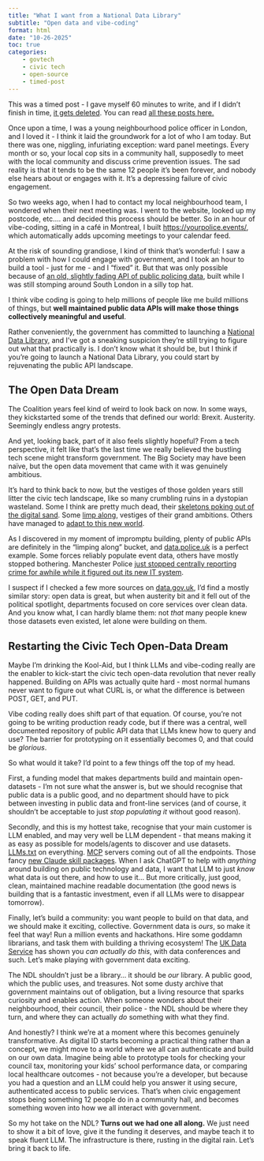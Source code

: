 ```yaml
---
title: "What I want from a National Data Library"
subtitle: "Open data and vibe-coding"
format: html
date: "10-26-2025"
toc: true
categories: 
    - govtech
    - civic tech
    - open-source  
    - timed-post
---
```


::: {.callout-note appearance="minimal"}
This was a timed post - I gave myself 60 minutes to write, and if I didn't finish in time, [it gets deleted](https://github.com/AndreasThinks/obsidian-timed-posts). You can read [all these posts here.](https://andreasthinks.me/#category=open-source)
:::

Once upon a time, I was a young neighbourhood police officer in London, and I loved it - I think it laid the groundwork for a lot of who I am today. But there was one, niggling, infuriating exception: ward panel meetings. Every month or so, your local cop sits in a community hall, supposedly to meet with the local community and discuss crime prevention issues. The sad reality is that it tends to be the same 12 people it's been forever, and nobody else hears about or engages with it. It's a depressing failure of civic engagement.

So two weeks ago, when I had to contact my local neighbourhood team, I wondered when their next meeting was. I went to the website, looked up my postcode, etc.... and decided this process should be better. So in an hour of vibe-coding, sitting in a café in Montreal, I built [https://yourpolice.events/](https://yourpolice.events/), which automatically adds upcoming meetings to your calendar feed.

At the risk of sounding grandiose, I kind of think that's wonderful: I saw a problem with how I could engage with government, and I took an hour to build a tool - just for me - and I "fixed" it. But that was only possible because of [an old, slightly fading API of public policing data](https://data.police.uk/), built while I was still stomping around South London in a silly top hat.

I think vibe coding is going to help millions of people like me build millions of things, but **well maintained public data APIs will make those things collectively meaningful and useful**.

Rather conveniently, the government has committed to launching a [National Data Library](https://www.gov.uk/government/publications/national-data-library/national-data-library), and I've got a sneaking suspicion they're still trying to figure out what that practically is. I don't know what it should be, but I think if you're going to launch a National Data Library, you could start by rejuvenating the public API landscape.

## The Open Data Dream

The Coalition years feel kind of weird to look back on now. In some ways, they kickstarted some of the trends that defined our world: Brexit. Austerity. Seemingly endless angry protests.

And yet, looking back, part of it also feels slightly hopeful? From a tech perspective, it felt like that's the last time we really believed the bustling tech scene might transform government. The Big Society may have been naïve, but the open data movement that came with it was genuinely ambitious.

It's hard to think back to now, but the vestiges of those golden years still litter the civic tech landscape, like so many crumbling ruins in a dystopian wasteland. Some I think are pretty much dead, their [skeletons poking out of the digital sand](https://www.data.gov.uk/). Some [limp along](https://data.police.uk/docs/), vestiges of their grand ambitions. Others have managed to [adapt to this new world](https://www.mysociety.org/).

As I discovered in my moment of impromptu building, plenty of public APIs are definitely in the "limping along" bucket, and [data.police.uk](https://data.police.uk/) is a perfect example. Some forces reliably populate event data, others have mostly stopped bothering. Manchester Police [just stopped centrally reporting crime for awhile while it figured out its new IT system](https://www.bbc.co.uk/news/uk-england-manchester-68489297).

I suspect if I checked a few more sources on [data.gov.uk](https://www.data.gov.uk/), I'd find a mostly similar story: open data is great, but when austerity bit and it fell out of the political spotlight, departments focused on core services over clean data. And you know what, I can hardly blame them: not _that_ many people knew those datasets even existed, let alone were building on them.

## Restarting the Civic Tech Open-Data Dream

Maybe I'm drinking the Kool-Aid, but I think LLMs and vibe-coding really are the enabler to kick-start the civic tech open-data revolution that never really happened. Building on APIs was actually quite hard - most normal humans never want to figure out what CURL is, or what the difference is between POST, GET, and PUT.

Vibe coding really does shift part of that equation. Of course, you're not going to be writing production ready code, but if there was a central, well documented repository of public API data that LLMs knew how to query and use? The barrier for prototyping on it essentially becomes 0, and that could be _glorious_.

So what would it take? I'd point to a few things off the top of my head.

First, a funding model that makes departments build and maintain open-datasets - I'm not sure what the answer is, but we should recognise that public data is a public good, and no department should have to pick between investing in public data and front-line services (and of course, it shouldn't be acceptable to just _stop populating it_ without good reason).

Secondly, and this is my hottest take, recognise that your main customer is LLM enabled, and may very well be LLM dependent - that means making it as easy as possible for models/agents to discover and use datasets. [LLMs.txt](https://llmstxt.org/) on everything. [MCP](https://modelcontextprotocol.io/docs/getting-started/intro) servers coming out of all the endpoints. Those fancy [new Claude skill packages](https://www.anthropic.com/news/skills). When I ask ChatGPT to help with _anything_ around building on public technology and data, I want that LLM to just _know_ what data is out there, and how to use it... But more critically, just good, clean, maintained machine readable documentation (the good news is building that is a fantastic investment, even if all LLMs were to disappear tomorrow).

Finally, let's build a community: you want people to build on that data, and we should make it exciting, collective. Government data is _ours_, so make it feel that way! Run a million events and hackathons. Hire some goddamn librarians, and task them with building a thriving ecosystem! The [UK Data Service](https://ukdataservice.ac.uk/) has shown you _can actually do this_, with data conferences and such. Let's make playing with government data exciting.

The NDL shouldn't just be a library... it should be _our_ library. A public good, which the public uses, and treasures. Not some dusty archive that government maintains out of obligation, but a living resource that sparks curiosity and enables action. When someone wonders about their neighbourhood, their council, their police - the NDL should be where they turn, and where they can actually _do_ something with what they find.

And honestly? I think we're at a moment where this becomes genuinely transformative. As digital ID starts becoming a practical thing rather than a concept, we might move to a world where we all can authenticate and build on our own data. Imagine being able to prototype tools for checking your council tax, monitoring your kids' school performance data, or comparing local healthcare outcomes - not because you're a developer, but because you had a question and an LLM could help you answer it using secure, authenticated access to public services. That's when civic engagement stops being something 12 people do in a community hall, and becomes something woven into how we all interact with government.

So my hot take on the NDL? **Turns out we had one all along.** We just need to show it a bit of love, give it the funding it deserves, and maybe teach it to speak fluent LLM. The infrastructure is there, rusting in the digital rain. Let's bring it back to life.